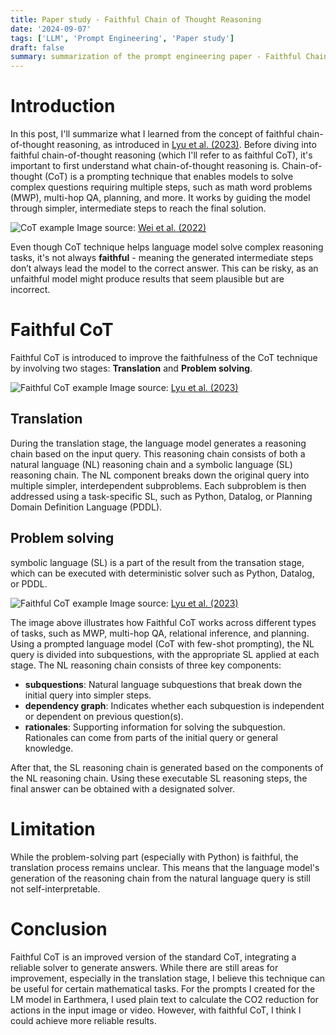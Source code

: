 ```yaml
---
title: Paper study - Faithful Chain of Thought Reasoning
date: '2024-09-07'
tags: ['LLM', 'Prompt Engineering', 'Paper study']
draft: false
summary: summarization of the prompt engineering paper - Faithful Chain of Thought Reasoning by Lyu et al.
---
```


# Introduction

In this post, I'll summarize what I learned from the concept of faithful chain-of-thought reasoning,
as introduced in [Lyu et al. (2023)](https://arxiv.org/abs/2301.13379). Before diving into faithful
chain-of-thought reasoning (which I'll refer to as faithful CoT), it's important to first
understand what chain-of-thought reasoning is. Chain-of-thought (CoT) is a prompting technique
that enables models to solve complex questions requiring multiple steps,
such as math word problems (MWP), multi-hop QA, planning, and more. It works by guiding the model through simpler,
intermediate steps to reach the final solution.

![CoT example](/static/images/blog/faithful-chain-of-thought-reasoning-paper-review/CoT-example.webp)
Image source: [Wei et al. (2022)](https://arxiv.org/abs/2201.11903)

Even though CoT technique helps language model solve complex reasoning tasks, it's not always **faithful** -
meaning the generated intermediate steps don’t always lead the model to the correct answer.
This can be risky, as an unfaithful model might produce results that seem plausible but are incorrect.

# Faithful CoT

Faithful CoT is introduced to improve the faithfulness of the CoT technique by involving two stages:
**Translation** and **Problem solving**.

![Faithful CoT example](/static/images/blog/faithful-chain-of-thought-reasoning-paper-review/Faithful-CoT.png)
Image source: [Lyu et al. (2023)](https://arxiv.org/abs/2301.13379)

## Translation

During the translation stage, the language model generates a reasoning chain based on the input query.
This reasoning chain consists of both a natural language (NL) reasoning chain and a symbolic language (SL) reasoning chain.
The NL component breaks down the original query into multiple simpler, interdependent subproblems.
Each subproblem is then addressed using a task-specific SL, such as Python, Datalog, or
Planning Domain Definition Language (PDDL).

## Problem solving

symbolic language (SL) is a part of the result from the transation stage, which can be executed with deterministic solver
such as Python, Datalog, or PDDL.

![Faithful CoT example](/static/images/blog/faithful-chain-of-thought-reasoning-paper-review/Faithful-CoT-2.png)
Image source: [Lyu et al. (2023)](https://arxiv.org/abs/2301.13379)

The image above illustrates how Faithful CoT works across different types of tasks, such as MWP,
multi-hop QA, relational inference, and planning. Using a prompted language model (CoT with few-shot prompting),
the NL query is divided into subquestions, with the appropriate SL applied at each stage.
The NL reasoning chain consists of three key components:

- **subquestions**: Natural language subquestions that break down the initial query into simpler steps.
- **dependency graph**: Indicates whether each subquestion is independent or dependent on previous question(s).
- **rationales**: Supporting information for solving the subquestion. Rationales can come from parts of the initial query or general knowledge.

After that, the SL reasoning chain is generated based on the components of the NL reasoning chain.
Using these executable SL reasoning steps, the final answer can be obtained with a designated solver.

# Limitation

While the problem-solving part (especially with Python) is faithful, the translation process remains unclear.
This means that the language model's generation of the reasoning chain from the natural
language query is still not self-interpretable.

# Conclusion

Faithful CoT is an improved version of the standard CoT, integrating a reliable solver to generate answers.
While there are still areas for improvement, especially in the translation stage, I believe this technique can be useful
for certain mathematical tasks. For the prompts I created for the LM model in Earthmera,
I used plain text to calculate the CO2 reduction for actions in the input image or video.
However, with faithful CoT, I think I could achieve more reliable results.
